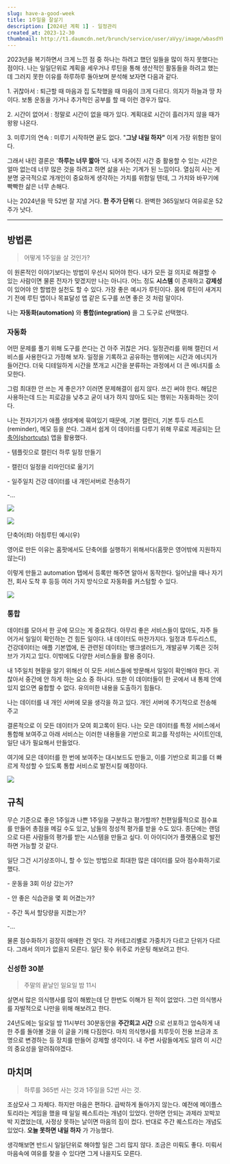```yaml
---
slug: have-a-good-week
title: 1주일을 잘살기
description: [2024년 계획 1] - 일정관리
created_at: 2023-12-30
thumbnail: http://t1.daumcdn.net/brunch/service/user/aVyy/image/wbasdYHSo_ujH9y-pOGicA-EFog.png
---
```


2023년을 복기하면서 크게 느낀 점 중 하나는 하려고 했던 일들을 많이 하지 못했다는 점이다. 나는 일일단위로 계획을 세우거나 루틴을 통해
생산적인 활동들을 하려고 했는데 그러지 못한 이유를 하루하루 돌아보며 분석해 보자면 다음과 같다.

1\. 귀찮아서 : 퇴근할 때 마음과 집 도착했을 때 마음이 크게 다르다. 의지가 하늘과 땅 차이다. 보통 운동을 가거나 추가적인 공부를 할
때 이런 경우가 많다.

2\. 시간이 없어서 : 정말로 시간이 없을 때가 있다. 계획대로 시간이 흘러가지 않을 때가 왕왕 나온다.

3\. 미루기의 연속 : 미루기 시작하면 끝도 없다. "**그냥 내일 하자"** 이게 가장 위험한 말이다.

그래서 내린 결론은 '**하루는 너무 짧아** '다. 내게 주어진 시간 중 활용할 수 있는 시간은 얼마 없는데 너무 많은 것을 하려고 하면
삶을 사는 기계가 된 느낌이다. 열심히 사는 게 분명 궁극적으로 개개인이 중요하게 생각하는 가치를 위함일 텐데, 그 가치와 바꾸기에 빡빡한
삶은 너무 손해다.

나는 2024년을 딱 52번 잘 지낼 거다. **한 주가 단위** 다. 완벽한 365일보다 여유로운 52주가 낫다.

---

## **방법론**

> 어떻게 1주일을 살 것인가?

이 원론적인 이야기보다는 방법이 우선시 되어야 한다. 내가 모든 걸 의지로 해결할 수 있는 사람이면 물론 전자가 맞겠지만 나는 아니다. 어느
정도 **시스템** 이 존재하고 **강제성** 이 있어야 안 할법한 실천도 할 수 있다. 가장 좋은 예시가 루틴이다. 몸에 루틴이 새겨지기
전에 루틴 앱이나 목표달성 앱 같은 도구를 쓰면 좋은 것 처럼 말이다.

나는 **자동화(automation)** 와 **통합(integration)** 을 그 도구로 선택했다.

### **자동화**

어떤 문제를 풀기 위해 도구를 쓴다는 건 아주 귀찮은 거다. 일정관리를 위해 캘린더 서비스를 사용한다고 가정해 보자. 일정을 기록하고
공유하는 행위에는 시간과 에너지가 들어간다. 더욱 디테일하게 시간을 쪼개고 시간을 분류하는 과정에서 더 큰 에너지를 소모한다.

그럼 최대한 안 쓰는 게 좋은가? 이러면 문제해결이 쉽지 않다. 쓰긴 써야 한다. 해답은 사용하는데 드는 피로감을 낮추고 굳이 내가 하지
않아도 되는 행위는 자동화하는 것이다.

나는 전자기기가 애플 생태계에 묶여있기 때문에, 기본 캘린더, 기본 투두 리스트(reminder), 메모 등을 쓴다. 그래서 쉽게 이
데이터를 다루기 위해 무료로 제공되는
[단축어(shortcuts)](https://apps.apple.com/us/app/shortcuts/id915249334) 앱을 활용했다.

\- 템플릿으로 캘린더 하루 일정 만들기

\- 캘린더 일정을 리마인더로 옮기기

\- 일주일치 건강 데이터를 내 개인서버로 전송하기

-...

![](http://t1.daumcdn.net/brunch/service/user/aVyy/image/e4i970MXtyF5kqBnkkHChTobBkc.jpeg)

![](http://t1.daumcdn.net/brunch/service/user/aVyy/image/DTmreNEBO9nIqrlRY3TZdp-U1F8.jpg)

단축어(좌) 아침루틴 예시(우)

영어로 만든 이유는 홈팟에서도 단축어를 실행하기 위해서다(홈팟은 영어밖에 지원하지 않는다)

이렇게 만들고 automation 탭에서 등록만 해주면 알아서 동작한다. 일어났을 때나 자기 전, 회사 도착 후 등등 여러 가지 방식으로
자동화를 커스텀할 수 있다.

![](http://t1.daumcdn.net/brunch/service/user/aVyy/image/DsU5ROS91co0e59rNlKVHUBIu2A.jpg)

### **통합**

데이터를 모아서 한 곳에 모으는 게 중요하다. 아무리 좋은 서비스들이 많아도, 자주 들어가서 일일이 확인하는 건 힘든 일이다. 내 데이터도
마찬가지다. 일정과 투두리스트, 건강데이터는 애플 기본앱에, 돈 관련된 데이터는 뱅크샐러드가, 개발공부 기록은 깃허브가 가지고 있다.
이밖에도 다양한 서비스들을 활용 중이다.

내 1주일치 현황을 알기 위해선 이 모든 서비스들에 방문해서 일일이 확인해야 한다. 귀찮아서 중간에 안 하게 하는 요소 중 하나다. 또한 이
데이터들이 한 곳에서 내 통제 안에 있지 없으면 융합할 수 없다. 유의미한 내용을 도출하기 힘들다.

나는 데이터를 내 개인 서버에 모을 생각을 하고 있다. 개인 서버에 주기적으로 전송해 주고

결론적으로 이 모든 데이터가 모여 회고록이 된다. 나는 모은 데이터를 특정 서비스에서 통합해 보여주고 아래 서비스는 이러한 내용들을 기반으로
회고를 작성하는 사이트인데, 일단 내가 필요해서 만들었다.

여기에 모은 데이터를 한 번에 보여주는 대시보드도 만들고, 이를 기반으로 회고를 더 빠르게 작성할 수 있도록 통합 서비스로 발전시킬
예정이다.

![](http://t1.daumcdn.net/brunch/service/user/aVyy/image/_QPv5UccwMdTGyQQw1Gss30UPSo.png)

## **규칙**

무슨 기준으로 좋은 1주일과 나쁜 1주일을 구분하고 평가할까? 천편일률적으로 점수표를 만들어 총점을 메길 수도 있고, 남들의 정성적 평가를
받을 수도 있다. 종단에는 랜덤으로 다른 사람들의 평가를 받는 시스템을 만들고 싶다. 이 아이디어가 플랫폼으로 발전하면 가능할 것 같다.

일단 그건 시기상조이니, 할 수 있는 방법으로 최대한 많은 데이터를 모아 점수화하기로 했다.

\- 운동을 3회 이상 갔는가?

\- 안 좋은 식습관을 몇 회 어겼는가?

\- 주간 독서 할당량을 지켰는가?

-...

물론 점수화하기 굉장히 애매한 건 맞다. 각 카테고리별로 가중치가 다르고 단위가 다르다. 그래서 의미가 없을지 모른다. 일단 횟수 위주로
카운팅 해보려고 한다.

### **신성한 30분**

> 주말의 끝날인 일요일 밤 11시

살면서 많은 의식행사를 많이 해봤는데 단 한번도 이해가 된 적이 없었다. 그런 의식행사를 자발적으로 나만을 위해 해보려고 한다.

24년도에는 일요일 밤 11시부터 30분동안을 **주간회고 시간** 으로 선포하고 엄숙하게 내 한 주를 돌아볼 것을 이 글을 기해 다짐한다.
마치 의식행사를 치루듯이 전용 브금과 조명으로 변경하는 등 장치를 만들어 강제할 생각이다. 내 주변 사람들에게도 알려 이 시간의 중요성을
알려줘야겠다.

## **마치며**

> 하루를 365번 사는 것과 1주일을 52번 사는 것.

조삼모사 그 자체다. 하지만 마음은 편하다. 급박하게 돌아가지 않는다. 예전에 메이플스토리라는 게임을 했을 때 일일 퀘스트라는 개념이
있었다. 안하면 안되는 과제라 꼬박꼬박 지켰었는데, 사정상 못하는 날이면 마음의 짐이 컸다. 반대로 주간 퀘스트라는 개념도 있었다. **오늘
못하면 내일 하자** 가 가능했다.

생각해보면 반드시 일일단위로 해야할 일은 그리 많지 않다. 조금은 미뤄도 좋다. 미뤄서 마음속에 여유를 찾을 수 있다면 그게 나을지도
모른다.
